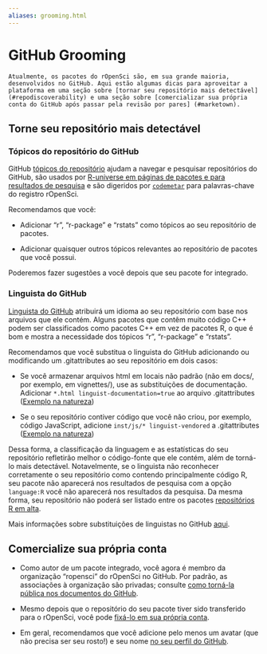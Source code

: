 ```yaml
---
aliases: grooming.html
---
```


# GitHub Grooming {#grooming}

```block
Atualmente, os pacotes do rOpenSci são, em sua grande maioria, desenvolvidos no GitHub. Aqui estão algumas dicas para aproveitar a plataforma em uma seção sobre [tornar seu repositório mais detectável] (#repodiscoverability) e uma seção sobre [comercializar sua própria conta do GitHub após passar pela revisão por pares] (#marketown).

```

## Torne seu repositório mais detectável {#repodiscoverability}

### Tópicos do repositório do GitHub {#git-hub-repo-topics}

GitHub [tópicos do repositório](https://blog.github.com/2017-01-31-introducing-topics/) ajudam a navegar e pesquisar repositórios do GitHub, são usados por [R-universe em páginas de pacotes e para resultados de pesquisa](https://github.com/r-universe-org/help#how-to-add-keyword-labels-to-an-r-package) e são digeridos por [`codemetar`](https://github.com/ropensci/codemetar) para palavras-chave do registro rOpenSci.

Recomendamos que você:

- Adicionar "r", "r-package" e "rstats" como tópicos ao seu repositório de pacotes.

- Adicionar quaisquer outros tópicos relevantes ao repositório de pacotes que você possui.

Poderemos fazer sugestões a você depois que seu pacote for integrado.

### Linguista do GitHub {#git-hub-linguist}

[Linguista do GitHub](https://github.com/github/linguist) atribuirá um idioma ao seu repositório com base nos arquivos que ele contém. Alguns pacotes que contêm muito código C++ podem ser classificados como pacotes C++ em vez de pacotes R, o que é bom e mostra a necessidade dos tópicos "r", "r-package" e "rstats".

Recomendamos que você substitua o linguista do GitHub adicionando ou modificando um .gitattributes ao seu repositório em dois casos:

- Se você armazenar arquivos html em locais não padrão (não em docs/, por exemplo, em vignettes/), use as substituições de documentação. Adicionar `*.html linguist-documentation=true` ao arquivo .gitattributes ([Exemplo na natureza](https://github.com/ropensci/ecoengine/blob/56b64d8d29dfae430a776d1dd440b240452eb1bf/.gitattributes#L5))

- Se o seu repositório contiver código que você não criou, por exemplo, código JavaScript, adicione `inst/js/* linguist-vendored` a .gitattributes ([Exemplo na natureza](https://github.com/ropensci/wellknown/blob/4435eb620eeae346d2cab7d62276c29dee29a898/.gitattributes#L1))

Dessa forma, a classificação da linguagem e as estatísticas do seu repositório refletirão melhor o código-fonte que ele contém, além de torná-lo mais detectável. Notavelmente, se o linguista não reconhecer corretamente o seu repositório como contendo principalmente código R, seu pacote não aparecerá nos resultados de pesquisa com a opção `language:R` você não aparecerá nos resultados da pesquisa. Da mesma forma, seu repositório não poderá ser listado entre os pacotes [repositórios R em alta](https://github.com/trending/r).

Mais informações sobre substituições de linguistas no GitHub [aqui](https://github.com/github/linguist#overrides).

## Comercialize sua própria conta {#marketown}

- Como autor de um pacote integrado, você agora é membro da organização "ropensci" do rOpenSci no GitHub. Por padrão, as associações à organização são privadas; consulte [como torná-la pública nos documentos do GitHub](https://help.github.com/articles/publicizing-or-hiding-organization-membership/).

- Mesmo depois que o repositório do seu pacote tiver sido transferido para o rOpenSci, você pode [fixá-lo em sua própria conta](https://help.github.com/articles/pinning-repositories-to-your-profile/).

- Em geral, recomendamos que você adicione pelo menos um avatar (que não precisa ser seu rosto!) e seu nome [no seu perfil do GitHub](https://help.github.com/articles/customizing-your-profile/).


